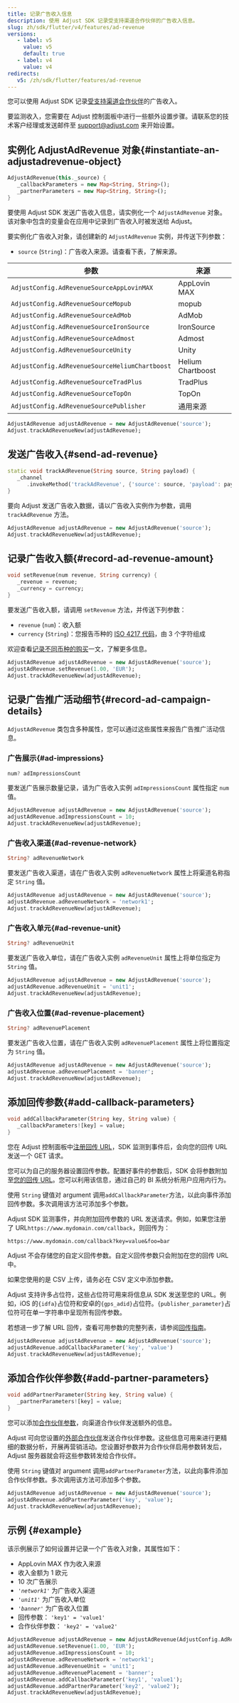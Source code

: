 ```yaml
---
title: 记录广告收入信息
description: 使用 Adjust SDK 记录受支持渠道合作伙伴的广告收入信息。
slug: zh/sdk/flutter/v4/features/ad-revenue
versions:
   - label: v5
     value: v5
     default: true
   - label: v4
     value: v4
redirects:
   v5: /zh/sdk/flutter/features/ad-revenue
---
```


您可以使用 Adjust SDK 记录[受支持渠道合作伙伴](https://help.adjust.com/zh/article/ad-revenue)的广告收入。

<Callout type="important">

要监测收入，您需要在 Adjust 控制面板中进行一些额外设置步骤。请联系您的技术客户经理或发送邮件至 [support@adjust.com](mailto:support@adjust.com) 来开始设置。

</Callout>

## 实例化 AdjustAdRevenue 对象{#instantiate-an-adjustadrevenue-object}

<CodeBlock title="方法签名">

```dart
AdjustAdRevenue(this._source) {
   _callbackParameters = new Map<String, String>();
   _partnerParameters = new Map<String, String>();
}

```

</CodeBlock>

要使用 Adjust SDK 发送广告收入信息，请实例化一个 `AdjustAdRevenue` 对象。该对象中包含的变量会在应用中记录到广告收入时被发送给 Adjust。

要实例化广告收入对象，请创建新的 `AdjustAdRevenue` 实例，并传送下列参数：

-  `source` \(`String`\)：广告收入来源。请查看下表，了解来源。

| 参数                                           | 来源              |
| ---------------------------------------------- | ----------------- |
| `AdjustConfig.AdRevenueSourceAppLovinMAX`      | AppLovin MAX      |
| `AdjustConfig.AdRevenueSourceMopub`            | mopub             |
| `AdjustConfig.AdRevenueSourceAdMob`            | AdMob             |
| `AdjustConfig.AdRevenueSourceIronSource`       | IronSource        |
| `AdjustConfig.AdRevenueSourceAdmost`           | Admost            |
| `AdjustConfig.AdRevenueSourceUnity`            | Unity             |
| `AdjustConfig.AdRevenueSourceHeliumChartboost` | Helium Chartboost |
| `AdjustConfig.AdRevenueSourceTradPlus`         | TradPlus          |
| `AdjustConfig.AdRevenueSourceTopOn`            | TopOn             |
| `AdjustConfig.AdRevenueSourcePublisher`        | 通用来源          |

```dart
AdjustAdRevenue adjustAdRevenue = new AdjustAdRevenue('source');
Adjust.trackAdRevenueNew(adjustAdRevenue);
```

## 发送广告收入{#send-ad-revenue}

<CodeBlock title="方法签名">

```dart
static void trackAdRevenue(String source, String payload) {
   _channel
      .invokeMethod('trackAdRevenue', {'source': source, 'payload': payload});
}

```

</CodeBlock>

要向 Adjust 发送广告收入数据，请以广告收入实例作为参数，调用 `trackAdRevenue` 方法。

```dart
AdjustAdRevenue adjustAdRevenue = new AdjustAdRevenue('source');
Adjust.trackAdRevenueNew(adjustAdRevenue);
```

## 记录广告收入额{#record-ad-revenue-amount}

<CodeBlock title="方法签名">

```dart
void setRevenue(num revenue, String currency) {
   _revenue = revenue;
   _currency = currency;
}

```

</CodeBlock>

要发送广告收入额，请调用 `setRevenue` 方法，并传送下列参数：

-  `revenue` \(`num`\)：收入额
-  `currency` \(`String`\)：您报告币种的 [ISO 4217 代码](https://www.iban.com/currency-codes)，由 3 个字符组成

<Callout type="seealso">

欢迎查看[记录不同币种的购买](https://help.adjust.com/zh/article/currency-conversion)一文，了解更多信息。

</Callout>

```dart
AdjustAdRevenue adjustAdRevenue = new AdjustAdRevenue('source');
adjustAdRevenue.setRevenue(1.00, 'EUR');
Adjust.trackAdRevenueNew(adjustAdRevenue);
```

## 记录广告推广活动细节{#record-ad-campaign-details}

`AdjustAdRevenue` 类包含多种属性，您可以通过这些属性来报告广告推广活动信息。

### 广告展示{#ad-impressions}

<CodeBlock title="属性声明">

```dart
num? adImpressionsCount
```

</CodeBlock>

要发送广告展示数量记录，请为广告收入实例 `adImpressionsCount` 属性指定 `num` 值。

```dart
AdjustAdRevenue adjustAdRevenue = new AdjustAdRevenue('source');
adjustAdRevenue.adImpressionsCount = 10;
Adjust.trackAdRevenueNew(adjustAdRevenue);
```

### 广告收入渠道{#ad-revenue-network}

<CodeBlock title="属性声明">

```dart
String? adRevenueNetwork
```

</CodeBlock>

要发送广告收入渠道，请在广告收入实例 `adRevenueNetwork` 属性上将渠道名称指定 `String` 值。

```dart
AdjustAdRevenue adjustAdRevenue = new AdjustAdRevenue('source');
adjustAdRevenue.adRevenueNetwork = 'network1';
Adjust.trackAdRevenueNew(adjustAdRevenue);
```

### 广告收入单元{#ad-revenue-unit}

<CodeBlock title="属性声明">

```dart
String? adRevenueUnit
```

</CodeBlock>

要发送广告收入单位，请在广告收入实例 `adRevenueUnit` 属性上将单位指定为 `String` 值。

```dart
AdjustAdRevenue adjustAdRevenue = new AdjustAdRevenue('source');
adjustAdRevenue.adRevenueUnit = 'unit1';
Adjust.trackAdRevenueNew(adjustAdRevenue);
```

### 广告收入位置{#ad-revenue-placement}

<CodeBlock title="属性声明">

```dart
String? adRevenuePlacement
```

</CodeBlock>

要发送广告收入位置，请在广告收入实例 `adRevenuePlacement` 属性上将位置指定为 `String` 值。

```dart
AdjustAdRevenue adjustAdRevenue = new AdjustAdRevenue('source');
adjustAdRevenue.adRevenuePlacement = 'banner';
Adjust.trackAdRevenueNew(adjustAdRevenue);
```

## 添加回传参数{#add-callback-parameters}

<CodeBlock title="方法签名">

```dart
void addCallbackParameter(String key, String value) {
   _callbackParameters![key] = value;
}

```

</CodeBlock>

您在 Adjust 控制面板中[注册回传 URL](https://help.adjust.com/zh/article/recommended-placeholders-callbacks)，SDK 监测到事件后，会向您的回传 URL 发送一个 GET 请求。

您可以为自己的服务器设置回传参数。配置好事件的参数后，SDK 会将参数附加至[您的回传 URL](https://help.adjust.com/zh/article/raw-data-exports)。您可以利用该信息，通过自己的 BI 系统分析用户应用内行为。

使用 `String` 键值对 argument 调用`addCallbackParameter`方法，以此向事件添加回传参数。多次调用该方法可添加多个参数。

Adjust SDK 监测事件，并向附加回传参数的 URL 发送请求。例如，如果您注册了 URL`https://www.mydomain.com/callback`，则回传为：

<CodeBlock highlight="key=value, foo=bar">

```http
https://www.mydomain.com/callback?key=value&foo=bar
```

</CodeBlock>
<Callout type="note">

Adjust 不会存储您的自定义回传参数。自定义回传参数只会附加在您的回传 URL 中。

</Callout>

如果您使用的是 CSV 上传，请务必在 CSV 定义中添加参数。

Adjust 支持许多占位符，这些占位符可用来将信息从 SDK 发送至您的 URL。例如，iOS 的`{idfa}`占位符和安卓的`{gps_adid}`占位符。`{publisher_parameter}`占位符可在单一字符串中呈现所有回传参数。

<Callout type="seealso">

若想进一步了解 URL 回传，查看可用参数的完整列表，请参阅[回传指南](https://help.adjust.com/zh/article/callbacks)。

</Callout>

```dart
AdjustAdRevenue adjustAdRevenue = new AdjustAdRevenue('source');
adjustAdRevenue.addCallbackParameter('key', 'value')
Adjust.trackAdRevenueNew(adjustAdRevenue);
```

## 添加合作伙伴参数{#add-partner-parameters}

<CodeBlock title="方法签名">

```dart
void addPartnerParameter(String key, String value) {
   _partnerParameters![key] = value;
}

```

</CodeBlock>

您可以添加[合作伙伴参数](https://help.adjust.com/zh/article/data-sharing-ad-network#map-parameters)，向渠道合作伙伴发送额外的信息。

Adjust 可向您设置的[外部合作伙伴](https://help.adjust.com/zh/article/integrated-partners)发送合作伙伴参数。这些信息可用来进行更精细的数据分析，开展再营销活动。您设置好参数并为合作伙伴启用参数转发后，Adjust 服务器就会将这些参数转发给合作伙伴。

使用 `String` 键值对 argument 调用`addPartnerParameter`方法，以此向事件添加合作伙伴参数。多次调用该方法可添加多个参数。

```dart
AdjustAdRevenue adjustAdRevenue = new AdjustAdRevenue('source');
adjustAdRevenue.addPartnerParameter('key', 'value');
Adjust.trackAdRevenueNew(adjustAdRevenue);
```

## 示例 {#example}

该示例展示了如何设置并记录一个广告收入对象，其属性如下：

-  AppLovin MAX 作为收入来源
-  收入金额为 1 欧元
-  10 次广告展示
-  _`'network1'`_ 为广告收入渠道
-  _`'unit1'`_ 为广告收入单位
-  _`'banner'`_ 为广告收入位置
-  回传参数： `'key1' = 'value1'`
-  合作伙伴参数： `'key2' = 'value2'`

```dart
AdjustAdRevenue adjustAdRevenue = new AdjustAdRevenue(AdjustConfig.AdRevenueSourceAppLovinMAX);
adjustAdRevenue.setRevenue(1.00, 'EUR');
adjustAdRevenue.adImpressionsCount = 10;
adjustAdRevenue.adRevenueNetwork = 'network1';
adjustAdRevenue.adRevenueUnit = 'unit1';
adjustAdRevenue.adRevenuePlacement = 'banner';
adjustAdRevenue.addCallbackParameter('key1', 'value1');
adjustAdRevenue.addPartnerParameter('key2', 'value2');
Adjust.trackAdRevenueNew(adjustAdRevenue);
```
